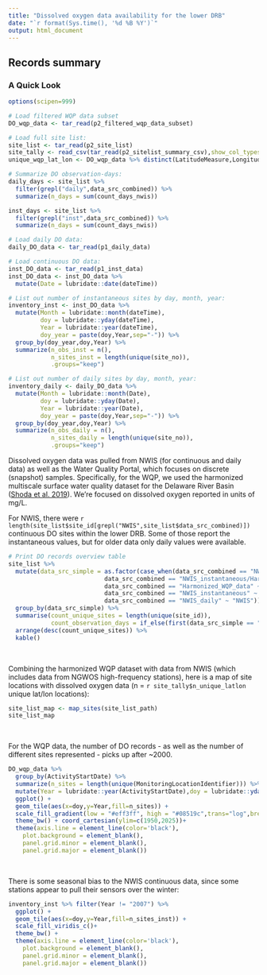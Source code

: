 ```yaml
---
title: "Dissolved oxygen data availability for the lower DRB"
date: "`r format(Sys.time(), '%d %B %Y')`"
output: html_document
---
```


## Records summary  
  

### A Quick Look

```r

options(scipen=999)

# Load filtered WQP data subset
DO_wqp_data <- tar_read(p2_filtered_wqp_data_subset)

# Load full site list:
site_list <- tar_read(p2_site_list)
site_tally <- read_csv(tar_read(p2_sitelist_summary_csv),show_col_types = FALSE)
unique_wqp_lat_lon <- DO_wqp_data %>% distinct(LatitudeMeasure,LongitudeMeasure) %>% summarize(n_sites=n()) 

# Summarize DO observation-days:
daily_days <- site_list %>% 
  filter(grepl("daily",data_src_combined)) %>%
  summarize(n_days = sum(count_days_nwis))

inst_days <- site_list %>%
  filter(grepl("inst",data_src_combined)) %>%
  summarize(n_days = sum(count_days_nwis))

# Load daily DO data:
daily_DO_data <- tar_read(p1_daily_data)

# Load continuous DO data:
inst_DO_data <- tar_read(p1_inst_data)
inst_DO_data <- inst_DO_data %>%
  mutate(Date = lubridate::date(dateTime))

# List out number of instantaneous sites by day, month, year:
inventory_inst <- inst_DO_data %>%
  mutate(Month = lubridate::month(dateTime),
         doy = lubridate::yday(dateTime),
         Year = lubridate::year(dateTime),
         doy_year = paste(doy,Year,sep="-")) %>%
  group_by(doy_year,doy,Year) %>%
  summarize(n_obs_inst = n(),
            n_sites_inst = length(unique(site_no)),
            .groups="keep")

# List out number of daily sites by day, month, year:
inventory_daily <- daily_DO_data %>%
  mutate(Month = lubridate::month(Date),
         doy = lubridate::yday(Date),
         Year = lubridate::year(Date),
         doy_year = paste(doy,Year,sep="-")) %>%
  group_by(doy_year,doy,Year) %>% 
  summarize(n_obs_daily = n(),
            n_sites_daily = length(unique(site_no)),
            .groups="keep") 

```

Dissolved oxygen data was pulled from NWIS (for continuous and daily data) as well as the Water Quality Portal, which focuses on discrete (snapshot) samples. Specifically, for the WQP, we used the harmonized multiscale surface water quality dataset for the Delaware River Basin ([Shoda et al. 2019](https://doi.org/10.5066/P9PX8LZO)). We're focused on dissolved oxygen reported in units of mg/L.  

For NWIS, there were `r length(site_list$site_id[grepl("NWIS",site_list$data_src_combined)])` continuous DO sites within the lower DRB. Some of those report the instantaneous values, but for older data only daily values were available. 


```r

# Print DO records overview table
site_list %>% 
  mutate(data_src_simple = as.factor(case_when(data_src_combined == "NWIS_daily/Harmonized_WQP_data" ~ "NWIS",
                           data_src_combined == "NWIS_instantaneous/Harmonized_WQP_data" ~ "NWIS",
                           data_src_combined == "Harmonized_WQP_data" ~ "WQP",
                           data_src_combined == "NWIS_instantaneous" ~ "NWIS",
                           data_src_combined == "NWIS_daily" ~ "NWIS"))) %>%
  group_by(data_src_simple) %>% 
  summarise(count_unique_sites = length(unique(site_id)),
            count_observation_days = if_else(first(data_src_simple == "WQP"),sum(count_days_discrete),sum(count_days_nwis))) %>%
  arrange(desc(count_unique_sites)) %>%
  kable()

```


<br>  


Combining the harmonized WQP dataset with data from NWIS (which includes data from NGWOS high-frequency stations), here is a map of site locations with dissolved oxygen data (n = `r site_tally$n_unique_latlon` unique lat/lon locations):  

```r

site_list_map <- map_sites(site_list_path)
site_list_map

```

<br>  

For the WQP data, the number of DO records - as well as the number of different sites represented - picks up after ~2000.   

```r

DO_wqp_data %>% 
  group_by(ActivityStartDate) %>% 
  summarize(n_sites = length(unique(MonitoringLocationIdentifier))) %>% 
  mutate(Year = lubridate::year(ActivityStartDate),doy = lubridate::yday(ActivityStartDate)) %>% 
  ggplot() +
  geom_tile(aes(x=doy,y=Year,fill=n_sites)) + 
  scale_fill_gradient(low = "#eff3ff", high = "#08519c",trans="log",breaks= c(1,5,50)) + 
  theme_bw() + coord_cartesian(ylim=c(1950,2025))+
  theme(axis.line = element_line(color='black'),
    plot.background = element_blank(),
    panel.grid.minor = element_blank(),
    panel.grid.major = element_blank())

```

<br>

There is some seasonal bias to the NWIS continuous data, since some stations appear to pull their sensors over the winter:  

```r

inventory_inst %>% filter(Year != "2007") %>%
  ggplot() +
  geom_tile(aes(x=doy,y=Year,fill=n_sites_inst)) + 
  scale_fill_viridis_c()+
  theme_bw() + 
  theme(axis.line = element_line(color='black'),
    plot.background = element_blank(),
    panel.grid.minor = element_blank(),
    panel.grid.major = element_blank())


```


<br>  

